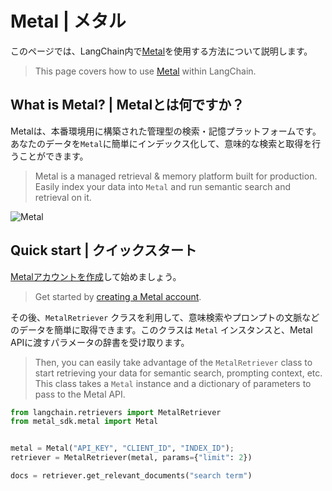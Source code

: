# Metal | メタル

このページでは、LangChain内で[Metal](https://getmetal.io)を使用する方法について説明します。

> This page covers how to use [Metal](https://getmetal.io) within LangChain.

## What is Metal? | Metalとは何ですか？

Metalは、本番環境用に構築された管理型の検索・記憶プラットフォームです。あなたのデータを`Metal`に簡単にインデックス化して、意味的な検索と取得を行うことができます。

> Metal is a  managed retrieval & memory platform built for production. Easily index your data into `Metal` and run semantic search and retrieval on it.

![Metal](/img/MetalDash.png)

## Quick start | クイックスタート

[Metalアカウントを作成](https://app.getmetal.io/signup)して始めましょう。

> Get started by [creating a Metal account](https://app.getmetal.io/signup).

その後、`MetalRetriever` クラスを利用して、意味検索やプロンプトの文脈などのデータを簡単に取得できます。このクラスは `Metal` インスタンスと、Metal APIに渡すパラメータの辞書を受け取ります。

> Then, you can easily take advantage of the `MetalRetriever` class to start retrieving your data for semantic search, prompting context, etc. This class takes a `Metal` instance and a dictionary of parameters to pass to the Metal API.

```python
from langchain.retrievers import MetalRetriever
from metal_sdk.metal import Metal


metal = Metal("API_KEY", "CLIENT_ID", "INDEX_ID");
retriever = MetalRetriever(metal, params={"limit": 2})

docs = retriever.get_relevant_documents("search term")
```
